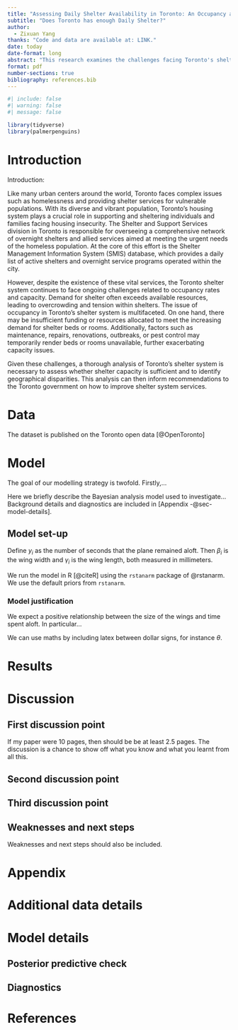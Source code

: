 ```yaml
---
title: "Assessing Daily Shelter Availability in Toronto: An Occupancy and Capacity Analysis"
subtitle: "Does Toronto has enough Daily Shelter?"
author: 
  - Zixuan Yang
thanks: "Code and data are available at: LINK."
date: today
date-format: long
abstract: "This research examines the challenges facing Toronto's shelter system in meeting the needs of its homeless population. Despite efforts to provide support, issues of overcrowding and capacity constraints persist, exacerbated by factors such as insufficient funding and temporary bed closures. Through an analysis of occupancy rates and capacity utilization, this study aims to identify areas of improvement and inform policy recommendations for enhancing shelter services in Toronto."
format: pdf
number-sections: true
bibliography: references.bib
---
```


```r
#| include: false
#| warning: false
#| message: false

library(tidyverse)
library(palmerpenguins)
```


# Introduction


Introduction:

Like many urban centers around the world, Toronto faces complex issues such as homelessness and providing shelter services for vulnerable populations. With its diverse and vibrant population, Toronto's housing system plays a crucial role in supporting and sheltering individuals and families facing housing insecurity. The Shelter and Support Services division in Toronto is responsible for overseeing a comprehensive network of overnight shelters and allied services aimed at meeting the urgent needs of the homeless population. At the core of this effort is the Shelter Management Information System (SMIS) database, which provides a daily list of active shelters and overnight service programs operated within the city.

However, despite the existence of these vital services, the Toronto shelter system continues to face ongoing challenges related to occupancy rates and capacity. Demand for shelter often exceeds available resources, leading to overcrowding and tension within shelters. The issue of occupancy in Toronto's shelter system is multifaceted. On one hand, there may be insufficient funding or resources allocated to meet the increasing demand for shelter beds or rooms. Additionally, factors such as maintenance, repairs, renovations, outbreaks, or pest control may temporarily render beds or rooms unavailable, further exacerbating capacity issues.

Given these challenges, a thorough analysis of Toronto's shelter system is necessary to assess whether shelter capacity is sufficient and to identify geographical disparities. This analysis can then inform recommendations to the Toronto government on how to improve shelter system services.



# Data {#sec-data}

The dataset is published on the Toronto open data [@OpenToronto]



# Model

The goal of our modelling strategy is twofold. Firstly,...

Here we briefly describe the Bayesian analysis model used to investigate... Background details and diagnostics are included in [Appendix -@sec-model-details].

## Model set-up

Define $y_i$ as the number of seconds that the plane remained aloft. Then $\beta_i$ is the wing width and $\gamma_i$ is the wing length, both measured in millimeters.  

\begin{align} 
y_i|\mu_i, \sigma &\sim \mbox{Normal}(\mu_i, \sigma) \\
\mu_i &= \alpha + \beta_i + \gamma_i\\
\alpha &\sim \mbox{Normal}(0, 2.5) \\
\beta &\sim \mbox{Normal}(0, 2.5) \\
\gamma &\sim \mbox{Normal}(0, 2.5) \\
\sigma &\sim \mbox{Exponential}(1)
\end{align}

We run the model in R [@citeR] using the `rstanarm` package of @rstanarm. We use the default priors from `rstanarm`.


### Model justification

We expect a positive relationship between the size of the wings and time spent aloft. In particular...

We can use maths by including latex between dollar signs, for instance $\theta$.


# Results



# Discussion

## First discussion point {#sec-first-point}

If my paper were 10 pages, then should be be at least 2.5 pages. The discussion is a chance to show off what you know and what you learnt from all this. 

## Second discussion point

## Third discussion point

## Weaknesses and next steps

Weaknesses and next steps should also be included.

\newpage

\appendix

# Appendix {-}


# Additional data details

# Model details {#sec-model-details}

## Posterior predictive check


## Diagnostics

\newpage


# References


